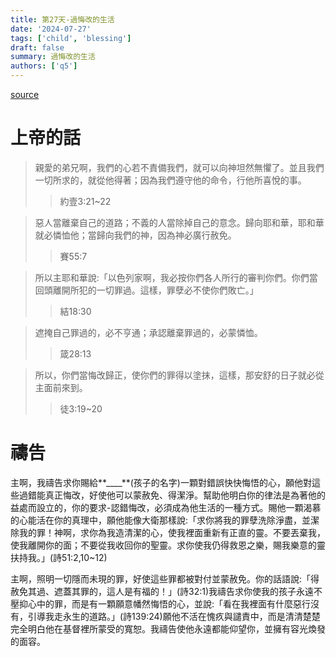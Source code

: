 ```yaml
---
title: 第27天-過悔改的生活
date: '2024-07-27'
tags: ['child', 'blessing']
draft: false
summary: 過悔改的生活
authors: ['q5']
---
```


[source](https://q5help.me/faith/PrayForTheChildren.jsp)

# 上帝的話

> 親愛的弟兄啊，我們的心若不責備我們，就可以向神坦然無懼了。並且我們一切所求的，就從他得著；因為我們遵守他的命令，行他所喜悅的事。
>
> > 約壹3:21~22

> 惡人當離棄自己的道路；不義的人當除掉自己的意念。歸向耶和華，耶和華就必憐恤他；當歸向我們的神，因為神必廣行赦免。
>
> > 賽55:7

> 所以主耶和華說:「以色列家啊，我必按你們各人所行的審判你們。你們當回頭離開所犯的一切罪過。這樣，罪孽必不使你們敗亡。」
>
> > 結18:30

> 遮掩自己罪過的，必不亨通；承認離棄罪過的，必蒙憐恤。
>
> > 箴28:13

> 所以，你們當悔改歸正，使你們的罪得以塗抹，這樣，那安舒的日子就必從主面前來到。
>
> > 徒3:19~20

# 禱告

主啊，我禱告求你賜給**\_\_\_\_**(孩子的名字)一顆對錯誤快快悔悟的心，願他對這些過錯能真正悔改，好使他可以蒙赦免、得潔淨。幫助他明白你的律法是為著他的益處而設立的，你的要求-認錯悔改，必須成為他生活的一種方式。賜他一顆渴慕的心能活在你的真理中，願他能像大衛那樣說:「求你將我的罪孽洗除淨盡，並潔除我的罪！神啊，求你為我造清潔的心，使我裡面重新有正直的靈。不要丟棄我，使我離開你的面；不要從我收回你的聖靈。求你使我仍得救恩之樂，賜我樂意的靈扶持我。」(詩51:2,10~12)

主啊，照明一切隱而未現的罪，好使這些罪都被對付並蒙赦免。你的話語說:「得赦免其過、遮蓋其罪的，這人是有福的！」(詩32:1)我禱告求你使我的孩子永遠不壓抑心中的罪，而是有一顆願意幡然悔悟的心，並說:「看在我裡面有什麼惡行沒有，引導我走永生的道路。」(詩139:24)願他不活在愧疚與譴責中，而是清清楚楚完全明白他在基督裡所蒙受的寬恕。我禱告使他永遠都能仰望你，並擁有容光煥發的面容。
